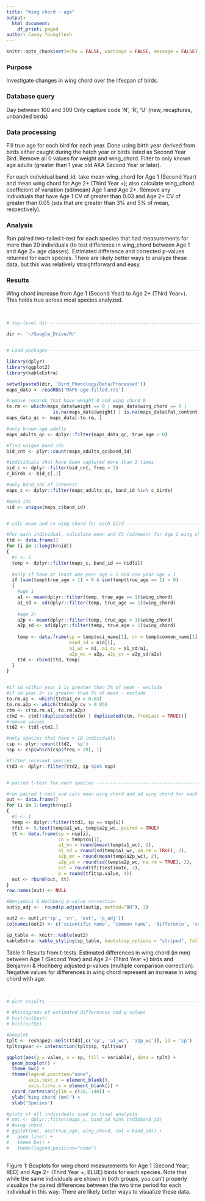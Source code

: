 ```yaml
---
title: "Wing chord ~ age"
output:
  html_document:
    df_print: paged
author: Casey Youngflesh
---
```


```r
knitr::opts_chunk$set(echo = FALSE, warnings = FALSE, message = FALSE)
```


### Purpose

Investigate changes in wing chord over the lifespan of birds.

### Database query

Day between 100 and 300
Only capture code 'N', 'R', 'U' (new, recaptures, unbanded birds)


### Data processing

Fill true age for each bird for each year. Done using birth year derived from birds either caught during the hatch year or birds listed as Second Year Bird. Remove all 0 values for weight and wing_chord. Filter to only known age adults (greater than 1 year old AKA Second Year or later).

For each individual band_id, take mean wing_chord for Age 1 (Second Year) and mean wing chord for Age 2+ (Third Year +); also calculate wing_chord coefficient of variation (sd/mean) Age 1 and Age 2+. Remove any individuals that have Age 1 CV of greater than 0.03 and Age 2+ CV of greater than 0.05 (sds that are greater than 3% and 5% of mean, respectively).


### Analysis

Run paired two-tailed t-test for each species that had measurements for more than 20 individuals (to test difference in wing_chord between Age 1 and Age 2+ age classes). Estimated difference and corrected p-values returned for each species. There are likely better ways to analyze these data, but this was relatively straightforward and easy.


### Results

Wing chord increase from Age 1 (Second Year) to Age 2+ (Third Year+). This holds true across most species analyzed.

&nbsp;


```r
# top-level dir -----------------------------------------------------------

dir <- '~/Google_Drive/R/'


# Load packages -----------------------------------------------------------

library(dplyr)
library(ggplot2)
library(kableExtra)

setwd(paste0(dir, 'Bird_Phenology/Data/Processed'))
maps_data <- readRDS('MAPS-age-filled.rds')
```


```r
#remove records that have weight 0 and wing chord 0
to.rm <- which(maps_data$weight == 0 | maps_data$wing_chord == 0 | 
                 is.na(maps_data$weight) | is.na(maps_data$fat_content) | is.na(maps_data$wing_chord))
maps_data_qc <- maps_data[-to.rm, ]

#only known-age adults
maps_adults_qc <- dplyr::filter(maps_data_qc, true_age > 0)

#find unique band ids
bid_cnt <- plyr::count(maps_adults_qc$band_id)

#individuals that have been captured more than 2 times
bid_c <- dplyr::filter(bid_cnt, freq > 2)
c_birds <- bid_c[,1]

#only band_ids of interest
maps_c <- dplyr::filter(maps_adults_qc, band_id %in% c_birds)

#band ids
nid <- unique(maps_c$band_id)


# calc mean and cv wing chord for each bird -----------------------------------------------------------

#For each individual, calculate mean and CV (sd/mean) for Age 1 wing chord and Age 2+ wing chord
ttd <- data.frame()
for (i in 1:length(nid))
{
  #i <- 2
  temp <- dplyr::filter(maps_c, band_id == nid[i])
  
  #only if have at least one year age > 1 and one year age = 1
  if (sum(temp$true_age > 1) > 0 & sum(temp$true_age == 1) > 0)
  {
    #age 1
    a1 <- mean(dplyr::filter(temp, true_age == 1)$wing_chord)
    a1_sd <- sd(dplyr::filter(temp, true_age == 1)$wing_chord)
    
    #age 2+
    a2p <- mean(dplyr::filter(temp, true_age > 1)$wing_chord)
    a2p_sd <- sd(dplyr::filter(temp, true_age > 1)$wing_chord)
    
    temp <- data.frame(sp = temp$sci_name[1], cn = temp$common_name[1],
                       band_id = nid[i], 
                       a1_wc = a1, a1_cv = a1_sd/a1, 
                       a2p_wc = a2p, a2p_cv = a2p_sd/a2p)
    ttd <- rbind(ttd, temp)
  }
}


#if sd within year 1 is greater than 3% of mean - exclude
#if sd year 2+ is greater than 5% of mean - exclude
to.rm.a1 <- which(ttd$a1_cv > 0.03)
to.rm.a2p <- which(ttd$a2p_cv > 0.05)
ctm <- c(to.rm.a1, to.rm.a2p)
ctm2 <- ctm[!(duplicated(ctm) | duplicated(ctm, fromLast = TRUE))]
#remove values
ttd2 <- ttd[-ctm2,]

#only species that have > 10 individuals
csp <- plyr::count(ttd2, 'sp')
nsp <- csp[which(csp$freq > 20), 1]

#filter relevant species
ttd3 <- dplyr::filter(ttd2, sp %in% nsp) 


# paired t-test for each species ------------------------------------------

#run paired t-test and calc mean wing chord and sd wing chord for each species
out <- data.frame()
for (i in 1:length(nsp))
{
  #i <- 1
  temp <- dplyr::filter(ttd3, sp == nsp[i])
  tfit <- t.test(temp$a1_wc, temp$a2p_wc, paired = TRUE)
  tt <- data.frame(sp = nsp[i],
                   cn = temp$cn[1],
                   a1_mn = round(mean(temp$a1_wc), 2),
                   a1_sd = round(sd(temp$a1_wc, na.rm = TRUE), 2),
                   a2p_mn = round(mean(temp$a2p_wc), 2),
                   a2p_sd = round(sd(temp$a2p_wc, na.rm = TRUE), 2),
                   est = round(tfit$estimate, 3), 
                   p = round(tfit$p.value, 4))
  out <- rbind(out, tt)
}
row.names(out) <- NULL

#Benjamini & Hochberg p-value correction
out$p_adj <-  round(p.adjust(out$p, method="BH"), 3)

out2 <- out[,c('sp', 'cn', 'est', 'p_adj')]
colnames(out2) <- c('scientific name', 'common name', 'difference', 'corrected p-value')
```


```r
sp_table <- knitr::kable(out2)
kableExtra::kable_styling(sp_table, bootstrap_options = "striped", full_width = F)
```

Table 1: Results from t-tests. Estimated differences in wing chord (in mm) between Age 1 (Second Year) and Age 2+ (Third Year +) birds and Benjamini & Hochberg adjusted p-values (multiple comparison correction). Negative values for differences in wing chord represent an increase in wing chord with age.

&nbsp;

```r
# plot results ------------------------------------------------------------

# #histograms of estimated differences and p-values
# hist(out$est)
# hist(out$p)

#boxplot
tplt <- reshape2::melt(ttd3[,c('sp', 'a1_wc', 'a2p_wc')], id = 'sp')
tplt$spvar <- interaction(tplt$sp, tplt$var)

ggplot(aes(y = value, x = sp, fill = variable), data = tplt) + 
  geom_boxplot() +
  theme_bw() +
  theme(legend.position="none",
        axis.text.x = element_blank(),
        axis.ticks.x = element_blank()) + 
  coord_cartesian(ylim = c(38, 140)) +
  ylab('Wing chord (mm)') +
  xlab('Species')

#plots of all individuals used in final analysis
# nmc <- dplyr::filter(maps_c, band_id %in% ttd3$band_id)
# #wing chord
# ggplot(nmc, aes(true_age, wing_chord, col = band_id)) +
#   geom_line() +
#   theme_bw() +
#   theme(legend.position="none")
  
```

Figure 1: Boxplots for wing chord measurements for Age 1 (Second Year; RED) and Age 2+ (Third Year +; BLUE) birds for each species. Note that while the same individuals are shown in both groups, you can't properly visualize the paired differences between the two time period for each individual in this way. There are likely better ways to visualize these data.

